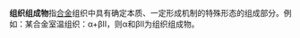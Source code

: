 {{unreferenced|time=2013-04-10T13:17:30+00:00}}
{{Orphan|time=2017-07-23T15:41:02+00:00 }}
'''组织组成物'''指[[合金|合金]]组织中具有确定本质、一定形成机制的特殊形态的组成部分。例如：某合金室温组织：α+βII，则α和βII为组织组成物。